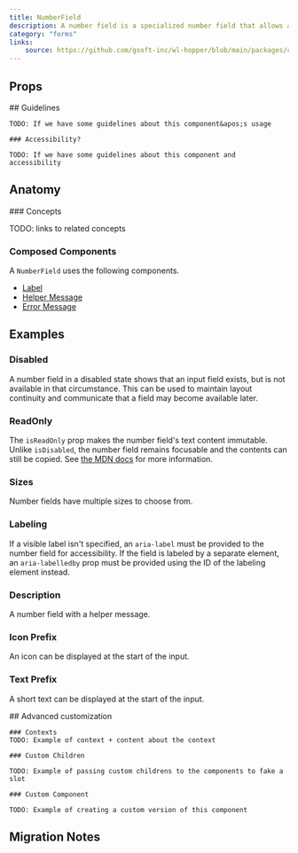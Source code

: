 ```yaml
---
title: NumberField
description: A number field is a specialized number field that allows a user to enter a number.
category: "forms"
links:
    source: https://github.com/gsoft-inc/wl-hopper/blob/main/packages/components/src/inputs/src/NumberInputField.tsx
---
```


<Example src="inputs/docs/numberField/preview" isOpen />

## Props

<PropTable component="NumberField" />

<FeatureFlag flag="next">
    ## Guidelines

    TODO: If we have some guidelines about this component&apos;s usage

    ### Accessibility?

    TODO: If we have some guidelines about this component and accessibility
</FeatureFlag>

## Anatomy

<FeatureFlag flag="rc">
### Concepts

TODO: links to related concepts
</FeatureFlag>

### Composed Components

A `NumberField` uses the following components.

- [Label](./Label)
- [Helper Message](./HelperMessage)
- [Error Message](./ErrorMessage)

## Examples

### Disabled
A number field in a disabled state shows that an input field exists, but is not available in that circumstance. This can be used to maintain layout continuity and communicate that a field may become available later.

<Example src="inputs/docs/numberField/disabled" />

### ReadOnly
The `isReadOnly` prop makes the number field's text content immutable. Unlike `isDisabled`, the number field remains focusable and the contents can still be copied. See [the MDN docs](https://developer.mozilla.org/en-US/docs/Web/HTML/Attributes/readonly) for more information.

<Example src="inputs/docs/numberField/readOnly" />

### Sizes
Number fields have multiple sizes to choose from.

<Example src="inputs/docs/numberField/sizes" />

### Labeling
If a visible label isn't specified, an `aria-label` must be provided to the number field for accessibility. If the field is labeled by a separate element, an `aria-labelledby` prop must be provided using the ID of the labeling element instead.

<Example src="inputs/docs/numberField/labeling" />

### Description
A number field with a helper message.

<Example src="inputs/docs/numberField/description" />

### Icon Prefix
An icon can be displayed at the start of the input.

<Example src="inputs/docs/numberField/iconPrefix" />

### Text Prefix
A short text can be displayed at the start of the input.

<Example src="inputs/docs/numberField/textPrefix" />

<FeatureFlag flag="next">
    ## Advanced customization

    ### Contexts
    TODO: Example of context + content about the context

    ### Custom Children

    TODO: Example of passing custom childrens to the components to fake a slot

    ### Custom Component

    TODO: Example of creating a custom version of this component
</FeatureFlag>

## Migration Notes

<MigrateGuide src="inputs/docs/migration-notes-number-field" />
